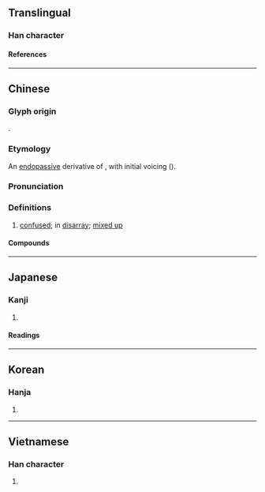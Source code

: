 {{character info}}
==Translingual==

===Han character===
{{Han char|rn=85|rad=水|as=08|sn=11|four=34127|canj=EKKB|ids=⿰氵肴}}

====References====
{{Han ref|kx=0629.070|dkj=17619|dj=1031.030|hdz=31654.010|uh=6DC6}}

----

==Chinese==
{{zh-forms}}

===Glyph origin===
{{Han etym}}
{{Han compound|水|肴|ls=psc|c1=s|c2=p}}.

===Etymology===
An [[endopassive]] derivative of {{och-l|交}}, with initial voicing ({{zh-ref|Schuessler, 2007}}).

===Pronunciation===
{{zh-pron
|m=淆
|c=ngaau4
|mn=qz:gâu/xm,zz:ngâu/qz,xm,zz:hâu
|mn_note=gâu/ngâu - vernacular (俗); hâu - literary
|mn-t=ngao5
|mc=y
|oc=y
|cat=a
}}

===Definitions===
{{zh-hanzi}}

# [[confused]]; in [[disarray]]; [[mixed up]]

====Compounds====
{{zh-der|淆亂|淆惑|淆紊|淆雜|混淆|混淆不清|混淆是非|混淆視聽|混淆黑白|玉石混淆|良莠淆雜|黑白混淆}}

----

==Japanese==

===Kanji===
{{ja-kanji|grade=|rs=水08}}

# {{rfdef|ja|sort=水08}}

====Readings====
{{ja-readings
|on=こう
|kun=まじる
}}

----

==Korean==

===Hanja===
{{ko-hanja|효}}

# {{rfdef|ko|sort=水08}}

----

==Vietnamese==

===Han character===
{{vi-readings|rs=水08|reading=hào}}

# {{rfdef|vi|sort=水08}}

{{cln|vi|Han tu}}